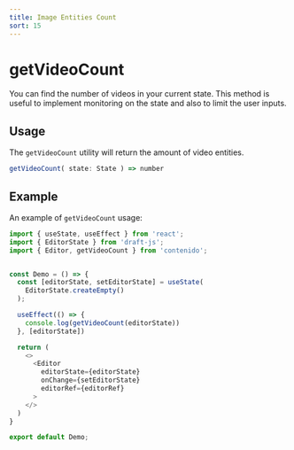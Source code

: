 ```yaml
---
title: Image Entities Count
sort: 15
---
```


# getVideoCount

You can find the number of videos in your current state. This method is
useful to implement monitoring on the state and also to limit the user inputs.

## Usage

The `getVideoCount` utility will return the amount of video entities.

```ts
getVideoCount( state: State ) => number
```

## Example

An example of `getVideoCount` usage:

```ts
import { useState, useEffect } from 'react';
import { EditorState } from 'draft-js';
import { Editor, getVideoCount } from 'contenido';


const Demo = () => {
  const [editorState, setEditorState] = useState(
    EditorState.createEmpty()
  );

  useEffect(() => {
    console.log(getVideoCount(editorState))
  }, [editorState])

  return (
    <>
      <Editor
        editorState={editorState}
        onChange={setEditorState}
        editorRef={editorRef}
      >
    </>
  )
}

export default Demo;
```
